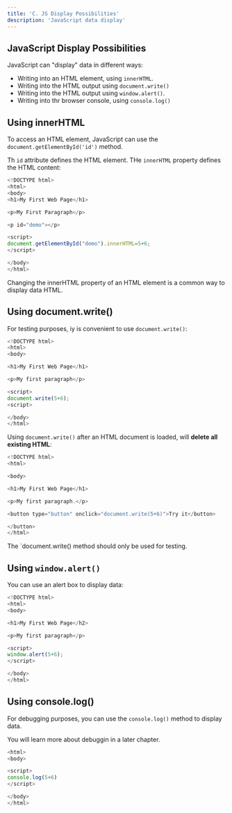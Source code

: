 ```yaml
---
title: 'C. JS Display Possibilities'
description: 'JavaScript data display'
---
```


## JavaScript Display Possibilities

JavaScript can "display" data in different ways:

- Writing into an HTML element, using `innerHTML`.
- Writing into the HTML output using `document.write()`
- Writing into the HTML output using `window.alert()`.
- Writing into thr browser console, using `console.log()`

## Using innerHTML

To access an HTML element, JavaScript can use the `document.getElementById('id')` method.

Th `id` attribute defines the HTML element. THe `innerHTML` property defines the HTML content:

```js
<!DOCTYPE html>
<html>
<body>
<h1>My First Web Page</h1>

<p>My First Paragraph</p>

<p id="demo"></p>

<script>
document.getElementById("demo").innerHTML=5+6;
</script>

</body>
</html>
```

Changing the innerHTML property of an HTML element is a common way to display data HTML.

## Using document.write()

For testing purposes, iy is convenient to use `document.write()`:

```js
<!DOCTYPE html>
<html>
<body>

<h1>My First Web Page</h1>

<p>My first paragraph</p>

<script>
document.write(5+6);
<script>

</body>
</html>
```


Using `document.write()` after an HTML document is loaded, will **delete all existing HTML**:

```js
<!DOCTYPE html>
<html>

<body>

<h1>My First Web Page</h1>

<p>My first paragraph.</p>

<button type="button" onclick="document.write(5+6)">Try it</button>

</button>
</html>
```

The `document.write() method should only be used for testing.

## Using `window.alert()`

You can use an alert box to display data:

```js
<!DOCTYPE html>
<html>
<body>

<h1>My First Web Page</h2>

<p>My first paragraph</p>

<script>
window.alert(5+6);
</script>

</body>
</html>
```

## Using console.log()

For debugging purposes, you can use the `console.log()` method to display data.

You will learn more about debuggin in a later chapter.

```js
<html>
<body>

<script>
console.log(5+6)
</script>

</body>
</html>

```

